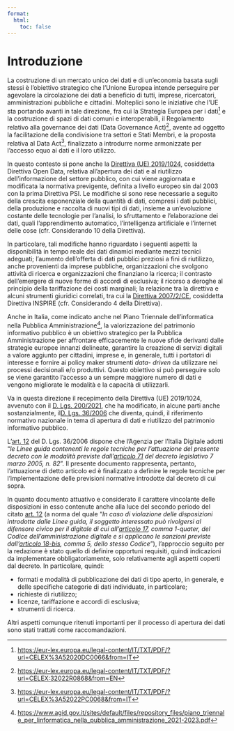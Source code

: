 ```yaml
---
format:
  html:
    toc: false
---
```


# Introduzione {.unnumbered}

La costruzione di un mercato unico dei dati e di un'economia basata sugli stessi è l'obiettivo strategico che l'Unione Europea intende perseguire per agevolare la circolazione dei dati a beneficio di tutti, imprese, ricercatori, amministrazioni pubbliche e cittadini. Molteplici sono le iniziative che l'UE sta portando avanti in tale direzione, fra cui la Strategia Europea per i dati[^bookmark5] e la costruzione di spazi di dati comuni e interoperabili, il Regolamento relativo alla governance dei dati (Data Governance Act)[^#_bookmark6], avente ad oggetto la facilitazione della condivisione tra settori e Stati Membri, e la proposta relativa al Data Act[^#_bookmark7], finalizzato a introdurre norme armonizzate per l'accesso equo ai dati e il loro utilizzo.

In questo contesto si pone anche la [Direttiva (UE) 2019/1024](https://eur-lex.europa.eu/legal-content/IT/TXT/?uri=CELEX:32019L1024), cosiddetta Direttiva Open Data, relativa all'apertura dei dati e al riutilizzo dell'informazione del settore pubblico, con cui viene aggiornata e modificata la normativa previgente, definita a livello europeo sin dal 2003 con la prima Direttiva PSI. Le modifiche si sono rese necessarie a seguito della crescita esponenziale della quantità di dati, compresi i dati pubblici, della produzione e raccolta di nuovi tipi di dati, insieme a un'evoluzione costante delle tecnologie per l'analisi, lo sfruttamento e l'elaborazione dei dati, quali l'apprendimento automatico, l'intelligenza artificiale e l'internet delle cose (cfr. Considerando 10 della Direttiva).

In particolare, tali modifiche hanno riguardato i seguenti aspetti: la disponibilità in tempo reale dei dati dinamici mediante mezzi tecnici adeguati; l'aumento dell'offerta di dati pubblici preziosi a fini di riutilizzo, anche provenienti da imprese pubbliche, organizzazioni che svolgono attività di ricerca e organizzazioni che finanziano la ricerca; il contrasto dell'emergere di nuove forme di accordi di esclusiva; il ricorso a deroghe al principio della tariffazione dei costi marginali; la relazione tra la direttiva e alcuni strumenti giuridici correlati, tra cui la [Direttiva 2007/2/CE](https://eur-lex.europa.eu/legal-content/IT/TXT/?uri=CELEX:32007L0002), cosiddetta Direttiva INSPIRE (cfr. Considerando 4 della Direttiva).

Anche in Italia, come indicato anche nel Piano Triennale dell'informatica nella Pubblica Amministrazione[^#_bookmark8], la valorizzazione del patrimonio informativo pubblico è un obiettivo strategico per la Pubblica Amministrazione per affrontare efficacemente le nuove sfide derivanti dalle strategie europee innanzi delineate, garantire la creazione di servizi digitali a valore aggiunto per cittadini, imprese e, in generale, tutti i portatori di interesse e fornire ai policy maker strumenti *data- driven* da utilizzare nei processi decisionali e/o produttivi. Questo obiettivo si può perseguire solo se viene garantito l'accesso a un sempre maggiore numero di dati e vengono migliorate le modalità e la capacità di utilizzarli.

Va in questa direzione il recepimento della Direttiva (UE) 2019/1024, avvenuto con il [D. Lgs. 200/2021](https://www.normattiva.it/uri-res/N2Ls?urn:nir:stato:decreto.legislativo:2021-11-08;200), che ha modificato, in alcune parti anche sostanzialmente, il[ D. Lgs. 36/2006](https://www.normattiva.it/uri-res/N2Ls?urn:nir:stato:decreto.legislativo:2006-01-24;36) che diventa, quindi, il riferimento normativo nazionale in tema di apertura di dati e riutilizzo del patrimonio informativo pubblico.

L'[art. 12](https://www.normattiva.it/uri-res/N2Ls?urn:nir:stato:decreto.legislativo:2006-01-24;36~art12) del D. Lgs. 36/2006 dispone che l'Agenzia per l'Italia Digitale adotti "*le Linee guida contenenti le regole tecniche per l'attuazione del presente decreto con le modalità previste dall'[articolo 71](https://www.normattiva.it/uri-res/N2Ls?urn:nir:stato:decreto.legislativo:2005-03-07;82~art71) del decreto legislativo 7 marzo 2005, n. 82*". Il presente documento rappresenta, pertanto, l'attuazione di detto articolo ed è finalizzato a definire le regole tecniche per l'implementazione delle previsioni normative introdotte dal decreto di cui sopra.

In quanto documento attuativo e considerato il carattere vincolante delle disposizioni in esso contenute anche alla luce del secondo periodo del citato [art. 12](https://www.normattiva.it/uri-res/N2Ls?urn:nir:stato:decreto.legislativo:2006-01-24;36~art12) (a norma del quale "*In caso di violazione delle disposizioni introdotte dalle Linee guida, il soggetto interessato può rivolgersi al difensore civico per il digitale di cui all'[articolo 17](https://www.normattiva.it/uri-res/N2Ls?urn:nir:stato:decreto.legislativo:2005-03-07;82~art17), comma 1-quater, del Codice dell'amministrazione digitale e si applicano le sanzioni previste dall'[articolo 18-bis](https://www.normattiva.it/uri-res/N2Ls?urn:nir:stato:decreto.legislativo:2005-03-07;82~art18bis), comma 5, dello stesso Codice*"), l'approccio seguito per la redazione è stato quello di definire opportuni requisiti, quindi indicazioni da implementare obbligatoriamente, solo relativamente agli aspetti coperti dal decreto. In particolare, quindi:

- formati e modalità di pubblicazione dei dati di tipo aperto, in generale, e delle specifiche categorie di dati individuate, in particolare;
- richieste di riutilizzo;
- licenze, tariffazione e accordi di esclusiva;
- strumenti di ricerca.

Altri aspetti comunque ritenuti importanti per il processo di apertura dei dati sono stati trattati come raccomandazioni.

[^bookmark5]: <https://eur-lex.europa.eu/legal-content/IT/TXT/PDF/?uri=CELEX%3A52020DC0066&from=IT>

[^#_bookmark6]: <https://eur-lex.europa.eu/legal-content/IT/TXT/PDF/?uri=CELEX:32022R0868&from=EN>

[^#_bookmark7]: <https://eur-lex.europa.eu/legal-content/IT/TXT/PDF/?uri=CELEX%3A52022PC0068&from=IT>

[^#_bookmark8]: <https://www.agid.gov.it/sites/default/files/repository_files/piano_triennale_per_linformatica_nella_pubblica_amministrazione_2021-2023.pdf>
